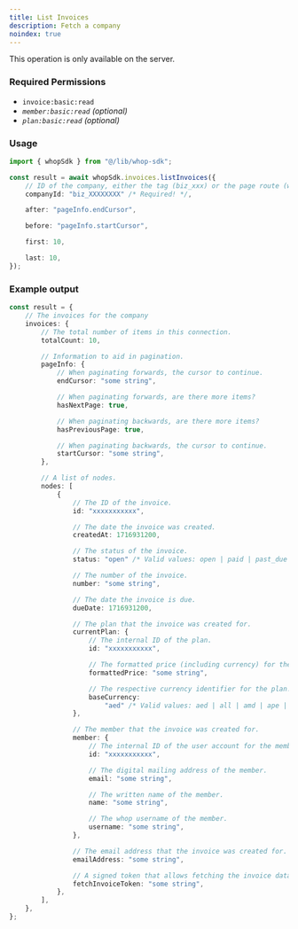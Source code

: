 ```yaml
---
title: List Invoices
description: Fetch a company
noindex: true
---
```

<Note>This operation is only available on the server.</Note>

### Required Permissions
 - `invoice:basic:read`
 - _`member:basic:read` (optional)_
 - _`plan:basic:read` (optional)_

### Usage

```typescript
import { whopSdk } from "@/lib/whop-sdk";

const result = await whopSdk.invoices.listInvoices({
	// ID of the company, either the tag (biz_xxx) or the page route (whop-dev)
	companyId: "biz_XXXXXXXX" /* Required! */,

	after: "pageInfo.endCursor",

	before: "pageInfo.startCursor",

	first: 10,

	last: 10,
});

```

### Example output

```typescript
const result = {
	// The invoices for the company
	invoices: {
		// The total number of items in this connection.
		totalCount: 10,

		// Information to aid in pagination.
		pageInfo: {
			// When paginating forwards, the cursor to continue.
			endCursor: "some string",

			// When paginating forwards, are there more items?
			hasNextPage: true,

			// When paginating backwards, are there more items?
			hasPreviousPage: true,

			// When paginating backwards, the cursor to continue.
			startCursor: "some string",
		},

		// A list of nodes.
		nodes: [
			{
				// The ID of the invoice.
				id: "xxxxxxxxxxx",

				// The date the invoice was created.
				createdAt: 1716931200,

				// The status of the invoice.
				status: "open" /* Valid values: open | paid | past_due | void */,

				// The number of the invoice.
				number: "some string",

				// The date the invoice is due.
				dueDate: 1716931200,

				// The plan that the invoice was created for.
				currentPlan: {
					// The internal ID of the plan.
					id: "xxxxxxxxxxx",

					// The formatted price (including currency) for the plan.
					formattedPrice: "some string",

					// The respective currency identifier for the plan.
					baseCurrency:
						"aed" /* Valid values: aed | all | amd | ape | ars | aud | bam | bgn | bhd | bob | brl | bsd | btc | cad | chf | clp | cop | crc | czk | dkk | dop | dzd | egp | etb | eth | eur | gbp | ghs | gmd | gtq | gyd | hkd | huf | idr | ils | inr | jmd | jod | jpy | kes | khr | krw | kwd | lkr | mad | mdl | mga | mkd | mnt | mop | mur | mxn | myr | nad | ngn | nok | nzd | omr | pen | php | pkr | pln | pyg | qar | ron | rsd | rub | rwf | sar | sek | sgd | thb | tnd | try | ttd | twd | tzs | usd | uyu | uzs | vnd | xcd | xof | zar */,
				},

				// The member that the invoice was created for.
				member: {
					// The internal ID of the user account for the member.
					id: "xxxxxxxxxxx",

					// The digital mailing address of the member.
					email: "some string",

					// The written name of the member.
					name: "some string",

					// The whop username of the member.
					username: "some string",
				},

				// The email address that the invoice was created for.
				emailAddress: "some string",

				// A signed token that allows fetching the invoice data publically without being authenticated.
				fetchInvoiceToken: "some string",
			},
		],
	},
};

```
